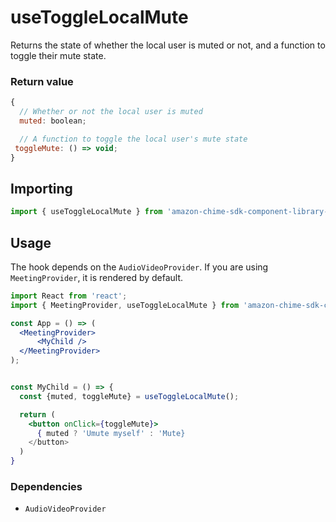 
<Meta title="SDK Hooks/useToggleLocalMute" />

# useToggleLocalMute

Returns the state of whether the local user is muted or not, and a function to toggle their mute state.

### Return value

```javascript
{
  // Whether or not the local user is muted
  muted: boolean;

  // A function to toggle the local user's mute state
 toggleMute: () => void;
}
```

## Importing

```javascript
import { useToggleLocalMute } from 'amazon-chime-sdk-component-library-react';
```

## Usage

The hook depends on the `AudioVideoProvider`. If you are using `MeetingProvider`, it is rendered by default.

```jsx
import React from 'react';
import { MeetingProvider, useToggleLocalMute } from 'amazon-chime-sdk-component-library-react';

const App = () => (
  <MeetingProvider>
      <MyChild />
  </MeetingProvider>
);


const MyChild = () => {
  const {muted, toggleMute} = useToggleLocalMute();

  return (
    <button onClick={toggleMute}>
      { muted ? 'Umute myself' : 'Mute}
    </button>
  )
}
```

### Dependencies

- `AudioVideoProvider`
